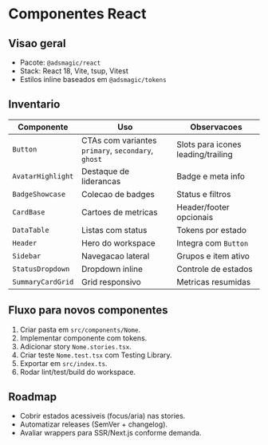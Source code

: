 
<Meta title="Biblioteca React/Componentes" />

# Componentes React

## Visao geral

- Pacote: `@adsmagic/react`
- Stack: React 18, Vite, tsup, Vitest
- Estilos inline baseados em `@adsmagic/tokens`

## Inventario

| Componente | Uso | Observacoes |
| --- | --- | --- |
| `Button` | CTAs com variantes `primary`, `secondary`, `ghost` | Slots para icones leading/trailing |
| `AvatarHighlight` | Destaque de liderancas | Badge e meta info |
| `BadgeShowcase` | Colecao de badges | Status e filtros |
| `CardBase` | Cartoes de metricas | Header/footer opcionais |
| `DataTable` | Listas com status | Tokens por estado |
| `Header` | Hero do workspace | Integra com `Button` |
| `Sidebar` | Navegacao lateral | Grupos e item ativo |
| `StatusDropdown` | Dropdown inline | Controle de estados |
| `SummaryCardGrid` | Grid responsivo | Metricas resumidas |

## Fluxo para novos componentes

1. Criar pasta em `src/components/Nome`.
2. Implementar componente com tokens.
3. Adicionar story `Nome.stories.tsx`.
4. Criar teste `Nome.test.tsx` com Testing Library.
5. Exportar em `src/index.ts`.
6. Rodar lint/test/build do workspace.

## Roadmap

- Cobrir estados acessiveis (focus/aria) nas stories.
- Automatizar releases (SemVer + changelog).
- Avaliar wrappers para SSR/Next.js conforme demanda.
